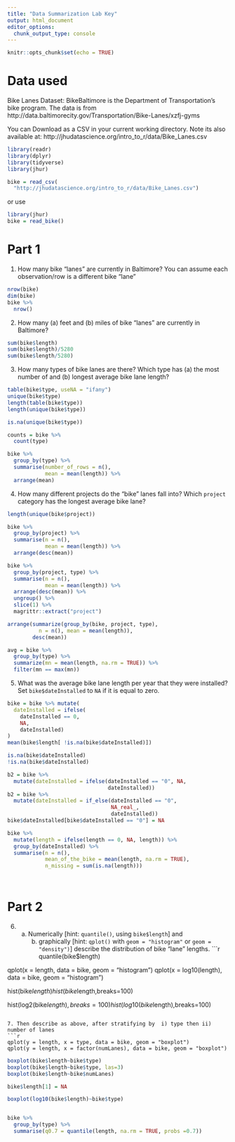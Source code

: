 ```yaml
---
title: "Data Summarization Lab Key"
output: html_document
editor_options: 
  chunk_output_type: console
---
```


```r
knitr::opts_chunk$set(echo = TRUE)
```



# Data used

Bike Lanes Dataset: BikeBaltimore is the Department of Transportation's bike program. 
The data is from http://data.baltimorecity.gov/Transportation/Bike-Lanes/xzfj-gyms

You can Download as a CSV in your current working directory.  Note its also available at: 	http://jhudatascience.org/intro_to_r/data/Bike_Lanes.csv 

```r
library(readr)
library(dplyr)
library(tidyverse)
library(jhur)

bike = read_csv(
  "http://jhudatascience.org/intro_to_r/data/Bike_Lanes.csv")
```


or use 
```r
library(jhur)
bike = read_bike()
```

# Part 1

1. How many bike "lanes" are currently in Baltimore?  You can assume each observation/row is a different bike "lane"
```r
nrow(bike)
dim(bike)
bike %>% 
  nrow()
```

2. How many (a) feet and (b) miles of bike "lanes" are currently in Baltimore?

```r
sum(bike$length)
sum(bike$length)/5280
sum(bike$length/5280)
```

3. How many types of bike lanes are there? Which type has (a) the most number of and (b) longest average bike lane length?
   
```r
table(bike$type, useNA = "ifany")
unique(bike$type)
length(table(bike$type))
length(unique(bike$type))

is.na(unique(bike$type))

counts = bike %>% 
  count(type)

bike %>% 
  group_by(type) %>% 
  summarise(number_of_rows = n(),
            mean = mean(length)) %>% 
  arrange(mean)
```


4. How many different projects do the "bike" lanes fall into? 
		Which `project` category has the longest average bike lane? 

```r
length(unique(bike$project))

bike %>% 
  group_by(project) %>% 
  summarise(n = n(),
            mean = mean(length)) %>% 
  arrange(desc(mean)) 

bike %>% 
  group_by(project, type) %>% 
  summarise(n = n(),
            mean = mean(length)) %>% 
  arrange(desc(mean)) %>% 
  ungroup() %>% 
  slice(1) %>% 
  magrittr::extract("project")

arrange(summarize(group_by(bike, project, type), 
          n = n(), mean = mean(length)),
        desc(mean))

avg = bike %>% 
  group_by(type) %>% 
  summarize(mn = mean(length, na.rm = TRUE)) %>% 
  filter(mn == max(mn))
```


5. What was the average bike lane length per year that they were installed? 
 Set `bike$dateInstalled` to `NA` if it is equal to zero.

```r
bike = bike %>% mutate(
  dateInstalled = ifelse(
    dateInstalled == 0, 
    NA,
    dateInstalled)
)
mean(bike$length[ !is.na(bike$dateInstalled)])

is.na(bike$dateInstalled)
!is.na(bike$dateInstalled)
```

```r
b2 = bike %>% 
  mutate(dateInstalled = ifelse(dateInstalled == "0", NA, 
                                dateInstalled))
b2 = bike %>% 
  mutate(dateInstalled = if_else(dateInstalled == "0", 
                                 NA_real_,
                                 dateInstalled))
bike$dateInstalled[bike$dateInstalled == "0"] = NA

bike %>% 
  mutate(length = ifelse(length == 0, NA, length)) %>% 
  group_by(dateInstalled) %>% 
  summarise(n = n(),
            mean_of_the_bike = mean(length, na.rm = TRUE),
            n_missing = sum(is.na(length)))

            
```

# Part 2

6.  (a) Numerically [hint: `quantile()`, using `bike$length`] and 
		(b) graphically [hint: `qplot()` with `geom = "histogram"` or `geom = "density")`] describe the distribution of bike "lane" lengths.
```r
quantile(bike$length)

qplot(x = length, data = bike, geom = "histogram")
qplot(x = log10(length), data = bike, geom = "histogram")

hist(bike$length)
hist(bike$length,breaks=100)

hist(log2(bike$length),breaks=100)
hist(log10(bike$length),breaks=100)
```

7. Then describe as above, after stratifying by  i) type then ii) number of lanes
```r
qplot(y = length, x = type, data = bike, geom = "boxplot")
qplot(y = length, x = factor(numLanes), data = bike, geom = "boxplot")
```

```r
boxplot(bike$length~bike$type)
boxplot(bike$length~bike$type, las=3)
boxplot(bike$length~bike$numLanes)

bike$length[1] = NA

boxplot(log10(bike$length)~bike$type)


bike %>% 
  group_by(type) %>% 
  summarise(q0.7 = quantile(length, na.rm = TRUE, probs =0.7))








```


